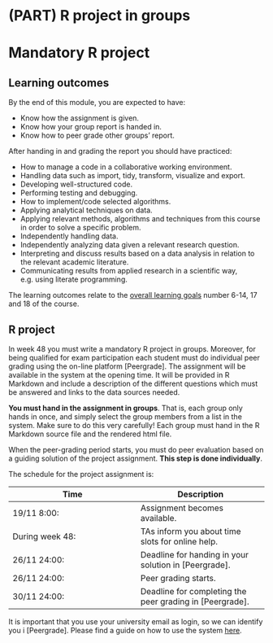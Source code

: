 ```r
```


# (PART) R project in groups {-} 

# Mandatory R project {#sec-project}

## Learning outcomes {#lo-project}

By the end of this module, you are expected to have:

* Know how the assignment is given.
* Know how your group report is handed in.
* Know how to peer grade other groups' report.

After handing in and grading the report you should have practiced:

* How to manage a code in a collaborative working environment.	
* Handling data such as import, tidy, transform, visualize and export. 						
* Developing well-structured code. 						
* Performing testing and debugging. 						
* How to implement/code selected algorithms. 						
* Applying analytical techniques on data.						
* Applying relevant methods, algorithms and techniques from this course in order to solve a specific problem.						
* Independently handling data. 						
* Independently analyzing data given a relevant research question.						
* Interpreting and discuss results based on a data analysis in relation to the relevant academic literature.						
* Communicating results from applied research in a scientific way, e.g. using literate programming.		

The learning outcomes relate to the [overall learning goals](#lg-course) number 6-14, 17 and 18 of the course.

<!-- SOLO increasing: identify · memorise · name · do simple procedure · collect data · -->
<!-- enumerate · describe · interpret · formulate · list · paraphrase · combine · do -->
<!-- algorithms · compare · contrast · explain causes · analyse · relate · derive · -->
<!-- evaluate · apply · argue · theorise · generalise · hypothesise · solve · reflect -->


## R project

In week 48 you must write a mandatory R project in groups. Moreover, for being qualified for exam participation each student must do individual peer grading using the on-line platform [Peergrade]. The assignment will be available in the system at the opening time. It will be provided in R Markdown and include a description of the different questions which must be answered and links to the data sources needed.

**You must hand in the assignment in groups**. That is, each group only hands in once, and simply select the group members from a list in the system. Make sure to do this very carefully! Each group must hand in the R Markdown source file and the rendered html file.

When the peer-grading period starts, you must do peer evaluation based on a guiding solution of the project assignment. **This step is done individually**.

The schedule for the project assignment is:

Time  | Description
------------- | -------------
19/11 8:00: | Assignment becomes available.
During week 48: | TAs inform you about time slots for online help.
26/11 24:00: | Deadline for handing in your solution in [Peergrade]. 
26/11 24:00: | Peer grading starts.
30/11 24:00: | Deadline for completing the peer grading in [Peergrade].

It is important that you use your university email as login, so we can identify you i [Peergrade]. Please find a guide on how to use the system [here](https://help.peergrade.io/en/collections/437178-getting-started).

 







